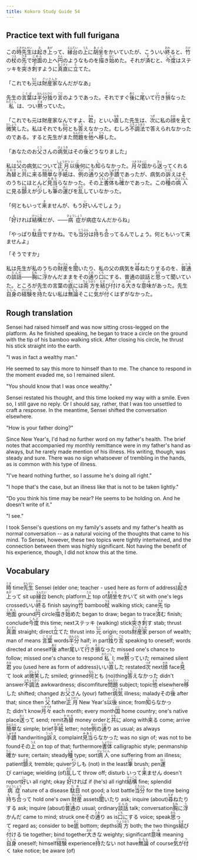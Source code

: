 ```yaml
---
title: Kokoro Study Guide 54
---
```


## Practice text with full furigana

<p>
この<ruby><rb>時</rb><rt>とき</rt></ruby><ruby><rb>先生</rb><rt>せんせい</rt></ruby>は<ruby><rb>起</rb><rt>お</rt></ruby>き<ruby><rb>上</rb><rt>あが</rt></ruby>って、<ruby><rb>縁台</rb><rt>えんだい</rt></ruby>の<ruby><rb>上</rb><rt>うえ</rt></ruby>に<ruby><rb>胡坐</rb><rt>あぐら</rt></ruby>をかいていたが、こういい<ruby><rb>終</rb><rt>おわ</rt></ruby>ると、<ruby><rb>竹</rb><rt>たけ</rt></ruby>の<ruby><rb>杖</rb><rt>つえ</rt></ruby>の<ruby><rb>先</rb><rt>さき</rt></ruby>で<ruby><rb>地面</rb><rt>じめん</rt></ruby>の上へ<ruby><rb>円</rb><rt>えん</rt></ruby>のようなものを<ruby><rb>描</rb><rt>か</rt></ruby>き<ruby><rb>始</rb><rt>はじ</rt></ruby>めた。それが<ruby><rb>済</rb><rt>す</rt></ruby>むと、<ruby><rb>今度</rb><rt>こんど</rt></ruby>はステッキを<ruby><rb>突</rb><rt>つ</rt></ruby>き<ruby><rb>刺</rb><rt>さ</rt></ruby>すように<ruby><rb>真直</rb><rt>まっすぐ</rt></ruby>に<ruby><rb>立</rb><rt>た</rt></ruby>てた。
</p>

<p>
「これでも<ruby><rb>元</rb><rt>もと</rt></ruby>は<ruby><rb>財産家</rb><rt>ざいさんか</rt></ruby>なんだがなあ」
</p>

<p>
先生の<ruby><rb>言葉</rb><rt>ことば</rt></ruby>は<ruby><rb>半分</rb><rt>はんぶん</rt></ruby><ruby><rb>独</rb><rt>ひと</rt></ruby>り<ruby><rb>言</rb><rt>ごと</rt></ruby>のようであった。それですぐ<ruby><rb>後</rb><rt>あと</rt></ruby>に<ruby><rb>尾</rb><rt>つ</rt></ruby>いて<ruby><rb>行</rb><rt>い</rt></ruby>き<ruby><rb>損</rb><rt>そこ</rt></ruby>なった<ruby><rb>私</rb><rt>わたくし</rt></ruby> は、つい<ruby><rb>黙</rb><rt>だま</rt></ruby>っていた。
</p>

<p>
「これでも元は財産家なんですよ、<ruby><rb>君</rb><rt>きみ</rt></ruby>」といい<ruby><rb>直</rb><rt>なお</rt></ruby>した先生は、<ruby><rb>次</rb><rt>つぎ</rt></ruby>に私の<ruby><rb>顔</rb><rt>かお</rt></ruby>を<ruby><rb>見</rb><rt>み</rt></ruby>て<ruby><rb>微笑</rb><rt>びしょう</rt></ruby>した。私はそれでも<ruby><rb>何</rb><rt>なん</rt></ruby>とも<ruby><rb>答</rb><rt>こた</rt></ruby>えなかった。むしろ<ruby><rb>不調法</rb><rt>ぶちょうほう</rt></ruby>で答えられなかったのである。すると先生がまた<ruby><rb>問題</rb><rt>もんだい</rt></ruby>を<ruby><rb>他</rb><rt>よそ</rt></ruby>へ<ruby><rb>移</rb><rt>うつ</rt></ruby>した。
</p>

<p>
「あなたのお<ruby><rb>父</rb><rt>とう</rt></ruby>さんの<ruby><rb>病気</rb><rt>びょうき</rt></ruby>はその<ruby><rb>後</rb><rt>ご</rt></ruby>どうなりました」
</p>

<p>
私は<ruby><rb>父</rb><rt>ちち</rt></ruby>の病気について<ruby><rb>正月</rb><rt>しょうがつ</rt></ruby><ruby><rb>以後</rb><rt>いご</rt></ruby>何にも<ruby><rb>知</rb><rt>し</rt></ruby>らなかった。<ruby><rb>月々</rb><rt>つきづき</rt></ruby><ruby><rb>国</rb><rt>くに</rt></ruby>から<ruby><rb>送</rb><rt>おく</rt></ruby>ってくれる<ruby><rb>為替</rb><rt>かわせ</rt></ruby>と<ruby><rb>共</rb><rt>とも</rt></ruby>に<ruby><rb>来</rb><rt>く</rt></ruby>る<ruby><rb>簡単</rb><rt>かんたん</rt></ruby>な<ruby><rb>手紙</rb><rt>てがみ</rt></ruby>は、<ruby><rb>例</rb><rt>れい</rt></ruby>の<ruby><rb>通</rb><rt>とお</rt></ruby>り父の<ruby><rb>手蹟</rb><rt>しゅせき</rt></ruby>であったが、病気の<ruby><rb>訴</rb><rt>うった</rt></ruby>えはそのうちにほとんど<ruby><rb>見当</rb><rt>みあた</rt></ruby>らなかった。その<ruby><rb>上</rb><rt>うえ</rt></ruby><ruby><rb>書体</rb><rt>しょたい</rt></ruby>も<ruby><rb>確</rb><rt>たし</rt></ruby>かであった。この<ruby><rb>種</rb><rt>しゅ</rt></ruby>の<ruby><rb>病人</rb><rt>びょうにん</rt></ruby>に見る<ruby><rb>顫</rb><rt>ふる</rt></ruby>えが<ruby><rb>少</rb><rt>すこ</rt></ruby>しも<ruby><rb>筆</rb><rt>ふで</rt></ruby>の<ruby><rb>運</rb><rt>はこ</rt></ruby>びを<ruby><rb>乱</rb><rt>みだ</rt></ruby>していなかった。
</p>

<p>
「何ともいって<ruby><rb>来</rb><rt>き</rt></ruby>ませんが、もう<ruby><rb>好</rb><rt>い</rt></ruby>いんでしょう」
</p>

<p>
「<ruby><rb>好</rb><rt>よ</rt></ruby>ければ<ruby><rb>結構</rb><rt>けっこう</rt></ruby>だが、――<ruby><rb>病症</rb><rt>びょうしょう</rt></ruby>が病症なんだからね」
</p>

<p>
「やっぱり<ruby><rb>駄目</rb><rt>だめ</rt></ruby>ですかね。でも<ruby><rb>当分</rb><rt>とうぶん</rt></ruby>は<ruby><rb>持</rb><rt>も</rt></ruby>ち<ruby><rb>合</rb><rt>あ</rt></ruby>ってるんでしょう。何ともいって来ませんよ」
</p>

<p>「そうですか」</p>
<p>
私は先生が私のうちの<ruby><rb>財産</rb><rt>ざいさん</rt></ruby>を<ruby><rb>聞</rb><rt>き</rt></ruby>いたり、私の父の病気を<ruby><rb>尋</rb><rt>たず</rt></ruby>ねたりするのを、<ruby><rb>普通</rb><rt>ふつう</rt></ruby>の<ruby><rb>談話</rb><rt>だんわ</rt></ruby>――<ruby><rb>胸</rb><rt>むね</rt></ruby>に<ruby><rb>浮</rb><rt>う</rt></ruby>かんだままをその<ruby><rb>通</rb><rt>とお</rt></ruby>り<ruby><rb>口</rb><rt>くち</rt></ruby>にする、普通の談話と<ruby><rb>思</rb><rt>おも</rt></ruby>って聞いていた。ところが先生の言葉の<ruby><rb>底</rb><rt>そこ</rt></ruby>には<ruby><rb>両方</rb><rt>りょうほう</rt></ruby>を<ruby><rb>結</rb><rt>むす</rt></ruby>び<ruby><rb>付</rb><rt>つ</rt></ruby>ける<ruby><rb>大</rb><rt>おお</rt></ruby>きな<ruby><rb>意味</rb><rt>いみ</rt></ruby>があった。先生<ruby><rb>自身</rb><rt>じしん</rt></ruby>の<ruby><rb>経験</rb><rt>けいけん</rt></ruby>を<ruby><rb>持</rb><rt>も</rt></ruby>たない私は<ruby><rb>無論</rb><rt>むろん</rt></ruby>そこに<ruby><rb>気</rb><rt>き</rt></ruby>が<ruby><rb>付</rb><rt>つ</rt></ruby>くはずがなかった。
</p>


## Rough translation

Sensei had raised himself and was now sitting cross-legged on the platform. As he finished speaking, he began to trace a circle on the ground with the tip of his bamboo walking stick. After closing his circle, he thrust his stick straight into the earth.

"I was in fact a wealthy man."

He seemed to say this more to himself than to me. The chance to respond in the moment evaded me, so I remained silent. 

"You should know that I was once wealthy." 

Sensei restated his thought, and this time looked my way with a smile. Even so, I still gave no reply. Or I should say, rather, that I was too unsettled to craft a response. In the meantime, Sensei shifted the conversation elsewhere.

"How is your father doing?"

Since New Year's, I'd had no further word on my father's health. The brief notes that accompanied my monthly remittance were in my father's hand as always, but he rarely made mention of his illness. His writing, though, was steady and sure. There was no sign whatsoever of trembling in the hands, as is common with his type of illness.

"I've heard nothing further, so I assume he's doing all right."

"I hope that's the case, but an illness like that is not to be taken lightly."

"Do you think his time may be near? He seems to be holding on. And he doesn't write of it."

"I see."

I took Sensei's questions on my family's assets and my father's health as normal conversation -- as a natural voicing of the thoughts that came to his mind. To Sensei, however, these two topics were tightly intertwined, and the connection between them was highly significant. Not having the benefit of his experience, though, I did not know this at the time. 


## Vocabulary

<p>
<span class="vocabstudy"><ruby><rb>時</rb><rt>とき</rt></ruby>&nbsp;time</span><span class="vocabstudy"><ruby><rb>先生</rb><rt>せんせい</rt></ruby>&nbsp;Sensei (elder one; teacher - used here as form of address)</span><span class="vocabstudy"><ruby><rb>起</rb><rt>お</rt></ruby>き<ruby><rb>上</rb><rt>あが</rt></ruby>って&nbsp;sit up</span><span class="vocabstudy"><ruby><rb>縁台</rb><rt>えんだい</rt></ruby>&nbsp;bench; platform</span><span class="vocabstudy"><ruby><rb>上</rb><rt>うえ</rt></ruby>&nbsp;top of</span><span class="vocabstudy"><ruby><rb>胡坐</rb><rt>あぐら</rt></ruby>をかいて&nbsp;sit with one's legs crossed</span><span class="vocabstudy">いい<ruby><rb>終</rb><rt>おわ</rt></ruby>る&nbsp;finish saying</span><span class="vocabstudy"><ruby><rb>竹</rb><rt>たけ</rt></ruby>&nbsp;bamboo</span><span class="vocabstudy"><ruby><rb>杖</rb><rt>つえ</rt></ruby>&nbsp;walking stick; cane</span><span class="vocabstudy"><ruby><rb>先</rb><rt>さき</rt></ruby>&nbsp;tip</span><span class="vocabstudy"><ruby><rb>地面</rb><rt>じめん</rt></ruby>&nbsp;ground</span><span class="vocabstudy"><ruby><rb>円</rb><rt>えん</rt></ruby>&nbsp;circle</span><span class="vocabstudy"><ruby><rb>描</rb><rt>か</rt></ruby>き<ruby><rb>始</rb><rt>はじ</rt></ruby>めた&nbsp;began to draw; began to trace</span><span class="vocabstudy"><ruby><rb>済</rb><rt>す</rt></ruby>む&nbsp;finish; conclude</span><span class="vocabstudy"><ruby><rb>今度</rb><rt>こんど</rt></ruby>&nbsp;this time; next</span><span class="vocabstudy">ステッキ&nbsp;(walking) stick</span><span class="vocabstudy"><ruby><rb>突</rb><rt>つ</rt></ruby>き<ruby><rb>刺</rb><rt>さ</rt></ruby>す&nbsp;stab; thrust</span><span class="vocabstudy"><ruby><rb>真直</rb><rt>まっすぐ</rt></ruby>&nbsp;straight; direct</span><span class="vocabstudy"><ruby><rb>立</rb><rt>た</rt></ruby>てた&nbsp;thrust into</span>
<span class="vocabstudy"><ruby><rb>元</rb><rt>もと</rt></ruby>&nbsp;origin; roots</span><span class="vocabstudy"><ruby><rb>財産家</rb><rt>ざいさんか</rt></ruby>&nbsp;person of wealth; man of means</span>
<span class="vocabstudy"><ruby><rb>言葉</rb><rt>ことば</rt></ruby>&nbsp;words</span><span class="vocabstudy"><ruby><rb>半分</rb><rt>はんぶん</rt></ruby>&nbsp;half; in part</span><span class="vocabstudy"><ruby><rb>独</rb><rt>ひと</rt></ruby>り<ruby><rb>言</rb><rt>ごと</rt></ruby>&nbsp;speaking to oneself; words directed at oneself</span><span class="vocabstudy"><ruby><rb>後</rb><rt>あと</rt></ruby>&nbsp;after</span><span class="vocabstudy"><ruby><rb>尾</rb><rt>つ</rt></ruby>いて<ruby><rb>行</rb><rt>い</rt></ruby>き<ruby><rb>損</rb><rt>そこ</rt></ruby>なった&nbsp;missed one's chance to follow; missed one's chance to respond</span><span class="vocabstudy"><ruby><rb>私</rb><rt>わたくし</rt></ruby>&nbsp;I; me</span><span class="vocabstudy"><ruby><rb>黙</rb><rt>だま</rt></ruby>っていた&nbsp;remained silent</span>
<span class="vocabstudy"><ruby><rb>君</rb><rt>きみ</rt></ruby>&nbsp;you (used here as form of address)</span><span class="vocabstudy">いい<ruby><rb>直</rb><rt>なお</rt></ruby>した&nbsp;restated</span><span class="vocabstudy"><ruby><rb>次</rb><rt>つぎ</rt></ruby>&nbsp;next</span><span class="vocabstudy"><ruby><rb>顔</rb><rt>かお</rt></ruby>&nbsp;face</span><span class="vocabstudy"><ruby><rb>見</rb><rt>み</rt></ruby>て&nbsp;look at</span><span class="vocabstudy"><ruby><rb>微笑</rb><rt>びしょう</rt></ruby>した&nbsp;smiled; grinned</span><span class="vocabstudy"><ruby><rb>何</rb><rt>なん</rt></ruby>とも&nbsp;(no)thing</span><span class="vocabstudy"><ruby><rb>答</rb><rt>こた</rt></ruby>えなかった&nbsp;didn't answer</span><span class="vocabstudy"><ruby><rb>不調法</rb><rt>ぶちょうほう</rt></ruby>&nbsp;awkwardness; discomfiture</span><span class="vocabstudy"><ruby><rb>問題</rb><rt>もんだい</rt></ruby>&nbsp;subject; topic</span><span class="vocabstudy"><ruby><rb>他</rb><rt>よそ</rt></ruby>&nbsp;elsewhere</span><span class="vocabstudy"><ruby><rb>移</rb><rt>うつ</rt></ruby>した&nbsp;shifted; changed</span>
<span class="vocabstudy">お<ruby><rb>父</rb><rt>とう</rt></ruby>さん&nbsp;(your) father</span><span class="vocabstudy"><ruby><rb>病気</rb><rt>びょうき</rt></ruby>&nbsp;illness; malady</span><span class="vocabstudy">その<ruby><rb>後</rb><rt>ご</rt></ruby>&nbsp;after that; since then</span>
<span class="vocabstudy"><ruby><rb>父</rb><rt>ちち</rt></ruby>&nbsp;father</span><span class="vocabstudy"><ruby><rb>正月</rb><rt>しょうがつ</rt></ruby>&nbsp;New Year's</span><span class="vocabstudy"><ruby><rb>以後</rb><rt>いご</rt></ruby>&nbsp;since; from</span><span class="vocabstudy"><ruby><rb>知</rb><rt>し</rt></ruby>らなかった&nbsp;didn't know</span><span class="vocabstudy"><ruby><rb>月々</rb><rt>つきづき</rt></ruby>&nbsp;each month; every month</span><span class="vocabstudy"><ruby><rb>国</rb><rt>くに</rt></ruby>&nbsp;home country; one's native place</span><span class="vocabstudy"><ruby><rb>送</rb><rt>おく</rt></ruby>って&nbsp;send; remit</span><span class="vocabstudy"><ruby><rb>為替</rb><rt>かわせ</rt></ruby>&nbsp;money order</span><span class="vocabstudy">と<ruby><rb>共</rb><rt>とも</rt></ruby>に&nbsp;along with</span><span class="vocabstudy"><ruby><rb>来</rb><rt>く</rt></ruby>る&nbsp;come; arrive</span><span class="vocabstudy"><ruby><rb>簡単</rb><rt>かんたん</rt></ruby>な&nbsp;simple; brief</span><span class="vocabstudy"><ruby><rb>手紙</rb><rt>てがみ</rt></ruby>&nbsp;letter; note</span><span class="vocabstudy"><ruby><rb>例</rb><rt>れい</rt></ruby>の<ruby><rb>通</rb><rt>とお</rt></ruby>り&nbsp;as usual; as always</span><span class="vocabstudy"><ruby><rb>手蹟</rb><rt>しゅせき</rt></ruby>&nbsp;handwriting</span><span class="vocabstudy"><ruby><rb>訴</rb><rt>うった</rt></ruby>え&nbsp;complaint</span><span class="vocabstudy"><ruby><rb>見当</rb><rt>みあた</rt></ruby>らなかった&nbsp;was no sign of; was not to be found</span><span class="vocabstudy">その<ruby><rb>上</rb><rt>うえ</rt></ruby>&nbsp;on top of that; furthermore</span><span class="vocabstudy"><ruby><rb>書体</rb><rt>しょたい</rt></ruby>&nbsp;calligraphic style; penmanship</span><span class="vocabstudy"><ruby><rb>確</rb><rt>たし</rt></ruby>か&nbsp;sure; certain; steady</span><span class="vocabstudy"><ruby><rb>種</rb><rt>しゅ</rt></ruby>&nbsp;type; sort</span><span class="vocabstudy"><ruby><rb>病人</rb><rt>びょうにん</rt></ruby>&nbsp;one suffering from an illness; patient</span><span class="vocabstudy"><ruby><rb>顫</rb><rt>ふる</rt></ruby>え&nbsp;tremble; quiver</span><span class="vocabstudy"><ruby><rb>少</rb><rt>すこ</rt></ruby>しも&nbsp;(not) in the least</span><span class="vocabstudy"><ruby><rb>筆</rb><rt>ふで</rt></ruby>&nbsp;brush; pen</span><span class="vocabstudy"><ruby><rb>運</rb><rt>はこ</rt></ruby>び&nbsp;carriage; wielding (of)</span><span class="vocabstudy"><ruby><rb>乱</rb><rt>みだ</rt></ruby>して&nbsp;throw off; disturb</span>
<span class="vocabstudy">いって<ruby><rb>来</rb><rt>き</rt></ruby>ません&nbsp;doesn't report</span><span class="vocabstudy"><ruby><rb>好</rb><rt>い</rt></ruby>い&nbsp;all right; okay</span>
<span class="vocabstudy"><ruby><rb>好</rb><rt>よ</rt></ruby>ければ&nbsp;if (he's) all right</span><span class="vocabstudy"><ruby><rb>結構</rb><rt>けっこう</rt></ruby>&nbsp;fine; splendid</span><span class="vocabstudy"><ruby><rb>病症</rb><rt>びょうしょう</rt></ruby>&nbsp;nature of a disease</span>
<span class="vocabstudy"><ruby><rb>駄目</rb><rt>だめ</rt></ruby>&nbsp;not good; a lost battle</span><span class="vocabstudy"><ruby><rb>当分</rb><rt>とうぶん</rt></ruby>&nbsp;for the time being</span><span class="vocabstudy"><ruby><rb>持</rb><rt>も</rt></ruby>ち<ruby><rb>合</rb><rt>あ</rt></ruby>って&nbsp;hold one's own</span>
<span class="vocabstudy"><ruby><rb>財産</rb><rt>ざいさん</rt></ruby>&nbsp;assets</span><span class="vocabstudy"><ruby><rb>聞</rb><rt>き</rt></ruby>いたり&nbsp;ask; inquire (about)</span><span class="vocabstudy"><ruby><rb>尋</rb><rt>たず</rt></ruby>ねたりする&nbsp;ask; inquire (about)</span><span class="vocabstudy"><ruby><rb>普通</rb><rt>ふつう</rt></ruby>の&nbsp;usual; ordinary</span><span class="vocabstudy"><ruby><rb>談話</rb><rt>だんわ</rt></ruby>&nbsp;talk; conversation</span><span class="vocabstudy"><ruby><rb>胸</rb><rt>むね</rt></ruby>に<ruby><rb>浮</rb><rt>う</rt></ruby>かんだ&nbsp;came to mind; struck one</span><span class="vocabstudy">その<ruby><rb>通</rb><rt>とお</rt></ruby>り&nbsp;as is</span><span class="vocabstudy"><ruby><rb>口</rb><rt>くち</rt></ruby>にする&nbsp;voice; speak</span><span class="vocabstudy"><ruby><rb>思</rb><rt>おも</rt></ruby>って&nbsp;regard as; consider to be</span><span class="vocabstudy"><ruby><rb>底</rb><rt>そこ</rt></ruby>&nbsp;bottom; depths</span><span class="vocabstudy"><ruby><rb>両方</rb><rt>りょうほう</rt></ruby>&nbsp;both; the two things</span><span class="vocabstudy"><ruby><rb>結</rb><rt>むす</rt></ruby>び<ruby><rb>付</rb><rt>つ</rt></ruby>ける&nbsp;tie together; bind together</span><span class="vocabstudy"><ruby><rb>大</rb><rt>おお</rt></ruby>きな&nbsp;weighty; significant</span><span class="vocabstudy"><ruby><rb>意味</rb><rt>いみ</rt></ruby>&nbsp;meaning</span><span class="vocabstudy"><ruby><rb>自身</rb><rt>じしん</rt></ruby>&nbsp;oneself; himself</span><span class="vocabstudy"><ruby><rb>経験</rb><rt>けいけん</rt></ruby>&nbsp;experience</span><span class="vocabstudy"><ruby><rb>持</rb><rt>も</rt></ruby>たない&nbsp;not have</span><span class="vocabstudy"><ruby><rb>無論</rb><rt>むろん</rt></ruby>&nbsp;of course</span><span class="vocabstudy"><ruby><rb>気</rb><rt>き</rt></ruby>が<ruby><rb>付</rb><rt>つ</rt></ruby>く&nbsp;take notice; be aware (of)</span>
</p>
